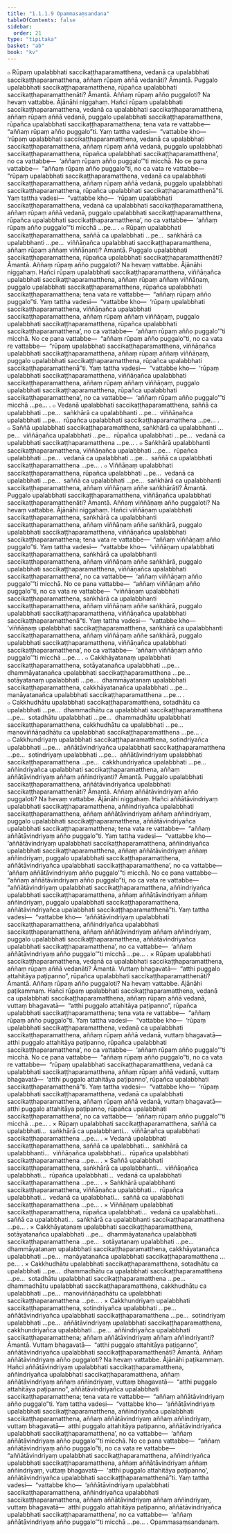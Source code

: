 ```yaml
---
title: "1.1.1.9 Opammasaṃsandana"
tableOfContents: false
sidebar:
  order: 21
type: "tipitaka"
basket: "ab"
book: "kv"
---
```



<DynamicBreadcrumb />

<Division number="28" book="kv">

<Paragraph number="88" book="kv">
๐ Rūpaṃ upalabbhati saccikaṭṭhaparamatthena, vedanā ca upalabbhati saccikaṭṭhaparamatthena, aññaṃ rūpaṃ aññā vedanāti? Āmantā. Puggalo upalabbhati saccikaṭṭhaparamatthena, rūpañca upalabbhati saccikaṭṭhaparamatthenāti? Āmantā. Aññaṃ rūpaṃ añño puggaloti? Na hevaṃ vattabbe.
</Paragraph>

<Paragraph number="89" book="kv">
Ājānāhi niggahaṃ. Hañci rūpaṃ upalabbhati saccikaṭṭhaparamatthena, vedanā ca upalabbhati saccikaṭṭhaparamatthena, aññaṃ rūpaṃ aññā vedanā, puggalo upalabbhati saccikaṭṭhaparamatthena, rūpañca upalabbhati saccikaṭṭhaparamatthena; tena vata re vattabbe—  “aññaṃ rūpaṃ añño puggalo”ti. Yaṃ tattha vadesi—  “vattabbe kho—  ‘rūpaṃ upalabbhati saccikaṭṭhaparamatthena, vedanā ca upalabbhati saccikaṭṭhaparamatthena, aññaṃ rūpaṃ aññā vedanā, puggalo upalabbhati saccikaṭṭhaparamatthena, rūpañca upalabbhati saccikaṭṭhaparamatthena’, no ca vattabbe—  ‘aññaṃ rūpaṃ añño puggalo’”ti micchā.
</Paragraph>

<Paragraph number="90" book="kv">
No ce pana vattabbe—  “aññaṃ rūpaṃ añño puggalo”ti, no ca vata re vattabbe—  “rūpaṃ upalabbhati saccikaṭṭhaparamatthena, vedanā ca upalabbhati saccikaṭṭhaparamatthena, aññaṃ rūpaṃ aññā vedanā, puggalo upalabbhati saccikaṭṭhaparamatthena, rūpañca upalabbhati saccikaṭṭhaparamatthenā”ti. Yaṃ tattha vadesi—  “vattabbe kho—  ‘rūpaṃ upalabbhati saccikaṭṭhaparamatthena, vedanā ca upalabbhati saccikaṭṭhaparamatthena, aññaṃ rūpaṃ aññā vedanā, puggalo upalabbhati saccikaṭṭhaparamatthena, rūpañca upalabbhati saccikaṭṭhaparamatthena’, no ca vattabbe—  ‘aññaṃ rūpaṃ añño puggalo’”ti micchā …pe… .
</Paragraph>

</Division>
<Division number="29" book="kv">

<Paragraph number="91" book="kv">
๐ Rūpaṃ upalabbhati saccikaṭṭhaparamatthena, saññā ca upalabbhati …pe…  saṅkhārā ca upalabbhanti …pe…  viññāṇañca upalabbhati saccikaṭṭhaparamatthena, aññaṃ rūpaṃ aññaṃ viññāṇanti? Āmantā. Puggalo upalabbhati saccikaṭṭhaparamatthena, rūpañca upalabbhati saccikaṭṭhaparamatthenāti? Āmantā. Aññaṃ rūpaṃ añño puggaloti? Na hevaṃ vattabbe.
</Paragraph>

<Paragraph number="92" book="kv">
Ājānāhi niggahaṃ. Hañci rūpaṃ upalabbhati saccikaṭṭhaparamatthena, viññāṇañca upalabbhati saccikaṭṭhaparamatthena, aññaṃ rūpaṃ aññaṃ viññāṇaṃ, puggalo upalabbhati saccikaṭṭhaparamatthena, rūpañca upalabbhati saccikaṭṭhaparamatthena; tena vata re vattabbe—  “aññaṃ rūpaṃ añño puggalo”ti. Yaṃ tattha vadesi—  “vattabbe kho—  ‘rūpaṃ upalabbhati saccikaṭṭhaparamatthena, viññāṇañca upalabbhati saccikaṭṭhaparamatthena, aññaṃ rūpaṃ aññaṃ viññāṇaṃ, puggalo upalabbhati saccikaṭṭhaparamatthena, rūpañca upalabbhati saccikaṭṭhaparamatthena’, no ca vattabbe—  ‘aññaṃ rūpaṃ añño puggalo’”ti micchā.
</Paragraph>

<Paragraph number="93" book="kv">
No ce pana vattabbe—  “aññaṃ rūpaṃ añño puggalo”ti, no ca vata re vattabbe—  “rūpaṃ upalabbhati saccikaṭṭhaparamatthena, viññāṇañca upalabbhati saccikaṭṭhaparamatthena, aññaṃ rūpaṃ aññaṃ viññāṇaṃ, puggalo upalabbhati saccikaṭṭhaparamatthena, rūpañca upalabbhati saccikaṭṭhaparamatthenā”ti. Yaṃ tattha vadesi—  “vattabbe kho—  ‘rūpaṃ upalabbhati saccikaṭṭhaparamatthena, viññāṇañca upalabbhati saccikaṭṭhaparamatthena, aññaṃ rūpaṃ aññaṃ viññāṇaṃ, puggalo upalabbhati saccikaṭṭhaparamatthena, rūpañca upalabbhati saccikaṭṭhaparamatthena’, no ca vattabbe—  ‘aññaṃ rūpaṃ añño puggalo’”ti micchā …pe… .
</Paragraph>

</Division>
<Division number="30" book="kv">

<Paragraph number="94" book="kv">
๐ Vedanā upalabbhati saccikaṭṭhaparamatthena, saññā ca upalabbhati …pe…  saṅkhārā ca upalabbhanti …pe…  viññāṇañca upalabbhati …pe…  rūpañca upalabbhati saccikaṭṭhaparamatthena …pe… .
</Paragraph>

</Division>
<Division number="31" book="kv">

<Paragraph number="95" book="kv">
๐ Saññā upalabbhati saccikaṭṭhaparamatthena, saṅkhārā ca upalabbhanti …pe…  viññāṇañca upalabbhati …pe…  rūpañca upalabbhati …pe…  vedanā ca upalabbhati saccikaṭṭhaparamatthena …pe… .
</Paragraph>

</Division>
<Division number="32" book="kv">

<Paragraph number="96" book="kv">
๐ Saṅkhārā upalabbhanti saccikaṭṭhaparamatthena, viññāṇañca upalabbhati …pe…  rūpañca upalabbhati …pe…  vedanā ca upalabbhati …pe…  saññā ca upalabbhati saccikaṭṭhaparamatthena …pe… .
</Paragraph>

</Division>
<Division number="33" book="kv">

<Paragraph number="97" book="kv">
๐ Viññāṇaṃ upalabbhati saccikaṭṭhaparamatthena, rūpañca upalabbhati …pe…  vedanā ca upalabbhati …pe…  saññā ca upalabbhati …pe…  saṅkhārā ca upalabbhanti saccikaṭṭhaparamatthena, aññaṃ viññāṇaṃ aññe saṅkhārāti? Āmantā. Puggalo upalabbhati saccikaṭṭhaparamatthena, viññāṇañca upalabbhati saccikaṭṭhaparamatthenāti? Āmantā. Aññaṃ viññāṇaṃ añño puggaloti? Na hevaṃ vattabbe.
</Paragraph>

<Paragraph number="98" book="kv">
Ājānāhi niggahaṃ. Hañci viññāṇaṃ upalabbhati saccikaṭṭhaparamatthena, saṅkhārā ca upalabbhanti saccikaṭṭhaparamatthena, aññaṃ viññāṇaṃ aññe saṅkhārā, puggalo upalabbhati saccikaṭṭhaparamatthena, viññāṇañca upalabbhati saccikaṭṭhaparamatthena; tena vata re vattabbe—  “aññaṃ viññāṇaṃ añño puggalo”ti. Yaṃ tattha vadesi—  “vattabbe kho—  ‘viññāṇaṃ upalabbhati saccikaṭṭhaparamatthena, saṅkhārā ca upalabbhanti saccikaṭṭhaparamatthena, aññaṃ viññāṇaṃ aññe saṅkhārā, puggalo upalabbhati saccikaṭṭhaparamatthena, viññāṇañca upalabbhati saccikaṭṭhaparamatthena’, no ca vattabbe—  ‘aññaṃ viññāṇaṃ añño puggalo’”ti micchā.
</Paragraph>

<Paragraph number="99" book="kv">
No ce pana vattabbe—  “aññaṃ viññāṇaṃ añño puggalo”ti, no ca vata re vattabbe—  “viññāṇaṃ upalabbhati saccikaṭṭhaparamatthena, saṅkhārā ca upalabbhanti saccikaṭṭhaparamatthena, aññaṃ viññāṇaṃ aññe saṅkhārā, puggalo upalabbhati saccikaṭṭhaparamatthena, viññāṇañca upalabbhati saccikaṭṭhaparamatthenā”ti. Yaṃ tattha vadesi—  “vattabbe kho—  ‘viññāṇaṃ upalabbhati saccikaṭṭhaparamatthena, saṅkhārā ca upalabbhanti saccikaṭṭhaparamatthena, aññaṃ viññāṇaṃ aññe saṅkhārā, puggalo upalabbhati saccikaṭṭhaparamatthena, viññāṇañca upalabbhati saccikaṭṭhaparamatthena’, no ca vattabbe—  ‘aññaṃ viññāṇaṃ añño puggalo’”ti micchā …pe… .
</Paragraph>

</Division>
<Division number="34" book="kv">

<Paragraph number="100" book="kv">
๐ Cakkhāyatanaṃ upalabbhati saccikaṭṭhaparamatthena, sotāyatanañca upalabbhati …pe…  dhammāyatanañca upalabbhati saccikaṭṭhaparamatthena …pe…  sotāyatanaṃ upalabbhati …pe…  dhammāyatanaṃ upalabbhati saccikaṭṭhaparamatthena, cakkhāyatanañca upalabbhati …pe…  manāyatanañca upalabbhati saccikaṭṭhaparamatthena …pe… .
</Paragraph>

</Division>
<Division number="35" book="kv">

<Paragraph number="101" book="kv">
๐ Cakkhudhātu upalabbhati saccikaṭṭhaparamatthena, sotadhātu ca upalabbhati …pe…  dhammadhātu ca upalabbhati saccikaṭṭhaparamatthena …pe…  sotadhātu upalabbhati …pe…  dhammadhātu upalabbhati saccikaṭṭhaparamatthena, cakkhudhātu ca upalabbhati …pe…  manoviññāṇadhātu ca upalabbhati saccikaṭṭhaparamatthena …pe… .
</Paragraph>

</Division>
<Division number="36" book="kv">

<Paragraph number="102" book="kv">
๐ Cakkhundriyaṃ upalabbhati saccikaṭṭhaparamatthena, sotindriyañca upalabbhati …pe…  aññātāvindriyañca upalabbhati saccikaṭṭhaparamatthena …pe…  sotindriyaṃ upalabbhati …pe…  aññātāvindriyaṃ upalabbhati saccikaṭṭhaparamatthena …pe…  cakkhundriyañca upalabbhati …pe…  aññindriyañca upalabbhati saccikaṭṭhaparamatthena, aññaṃ aññātāvindriyaṃ aññaṃ aññindriyanti? Āmantā. Puggalo upalabbhati saccikaṭṭhaparamatthena, aññātāvindriyañca upalabbhati saccikaṭṭhaparamatthenāti? Āmantā. Aññaṃ aññātāvindriyaṃ añño puggaloti? Na hevaṃ vattabbe.
</Paragraph>

<Paragraph number="103" book="kv">
Ājānāhi niggahaṃ. Hañci aññātāvindriyaṃ upalabbhati saccikaṭṭhaparamatthena, aññindriyañca upalabbhati saccikaṭṭhaparamatthena, aññaṃ aññātāvindriyaṃ aññaṃ aññindriyaṃ, puggalo upalabbhati saccikaṭṭhaparamatthena, aññātāvindriyañca upalabbhati saccikaṭṭhaparamatthena; tena vata re vattabbe—  “aññaṃ aññātāvindriyaṃ añño puggalo”ti. Yaṃ tattha vadesi—  “vattabbe kho—  ‘aññātāvindriyaṃ upalabbhati saccikaṭṭhaparamatthena, aññindriyañca upalabbhati saccikaṭṭhaparamatthena, aññaṃ aññātāvindriyaṃ aññaṃ aññindriyaṃ, puggalo upalabbhati saccikaṭṭhaparamatthena, aññātāvindriyañca upalabbhati saccikaṭṭhaparamatthena’, no ca vattabbe—  ‘aññaṃ aññātāvindriyaṃ añño puggalo’”ti micchā.
</Paragraph>

<Paragraph number="104" book="kv">
No ce pana vattabbe—  “aññaṃ aññātāvindriyaṃ añño puggalo”ti, no ca vata re vattabbe—  “aññātāvindriyaṃ upalabbhati saccikaṭṭhaparamatthena, aññindriyañca upalabbhati saccikaṭṭhaparamatthena, aññaṃ aññātāvindriyaṃ aññaṃ aññindriyaṃ, puggalo upalabbhati saccikaṭṭhaparamatthena, aññātāvindriyañca upalabbhati saccikaṭṭhaparamatthenā”ti. Yaṃ tattha vadesi—  “vattabbe kho—  ‘aññātāvindriyaṃ upalabbhati saccikaṭṭhaparamatthena, aññindriyañca upalabbhati saccikaṭṭhaparamatthena, aññaṃ aññātāvindriyaṃ aññaṃ aññindriyaṃ, puggalo upalabbhati saccikaṭṭhaparamatthena, aññātāvindriyañca upalabbhati saccikaṭṭhaparamatthena’, no ca vattabbe—  ‘aññaṃ aññātāvindriyaṃ añño puggalo’”ti micchā …pe… .
</Paragraph>

</Division>
<Division number="37" book="kv">

<Paragraph number="105" book="kv">
× Rūpaṃ upalabbhati saccikaṭṭhaparamatthena, vedanā ca upalabbhati saccikaṭṭhaparamatthena, aññaṃ rūpaṃ aññā vedanāti? Āmantā. Vuttaṃ bhagavatā—  “atthi puggalo attahitāya paṭipanno”, rūpañca upalabbhati saccikaṭṭhaparamatthenāti? Āmantā. Aññaṃ rūpaṃ añño puggaloti? Na hevaṃ vattabbe.
</Paragraph>

<Paragraph number="106" book="kv">
Ājānāhi paṭikammaṃ. Hañci rūpaṃ upalabbhati saccikaṭṭhaparamatthena, vedanā ca upalabbhati saccikaṭṭhaparamatthena, aññaṃ rūpaṃ aññā vedanā, vuttaṃ bhagavatā—  “atthi puggalo attahitāya paṭipanno”, rūpañca upalabbhati saccikaṭṭhaparamatthena; tena vata re vattabbe—  “aññaṃ rūpaṃ añño puggalo”ti. Yaṃ tattha vadesi—  “vattabbe kho—  ‘rūpaṃ upalabbhati saccikaṭṭhaparamatthena, vedanā ca upalabbhati saccikaṭṭhaparamatthena, aññaṃ rūpaṃ aññā vedanā, vuttaṃ bhagavatā—  atthi puggalo attahitāya paṭipanno, rūpañca upalabbhati saccikaṭṭhaparamatthena’, no ca vattabbe—  ‘aññaṃ rūpaṃ añño puggalo’”ti micchā.
</Paragraph>

<Paragraph number="107" book="kv">
No ce pana vattabbe—  “aññaṃ rūpaṃ añño puggalo”ti, no ca vata re vattabbe—  “rūpaṃ upalabbhati saccikaṭṭhaparamatthena, vedanā ca upalabbhati saccikaṭṭhaparamatthena, aññaṃ rūpaṃ aññā vedanā, vuttaṃ bhagavatā—  ‘atthi puggalo attahitāya paṭipanno’, rūpañca upalabbhati saccikaṭṭhaparamatthenā”ti. Yaṃ tattha vadesi—  “vattabbe kho—  ‘rūpaṃ upalabbhati saccikaṭṭhaparamatthena, vedanā ca upalabbhati saccikaṭṭhaparamatthena, aññaṃ rūpaṃ aññā vedanā, vuttaṃ bhagavatā—  atthi puggalo attahitāya paṭipanno, rūpañca upalabbhati saccikaṭṭhaparamatthena’, no ca vattabbe—  ‘aññaṃ rūpaṃ añño puggalo’”ti micchā …pe… .
</Paragraph>

</Division>
<Division number="38" book="kv">

<Paragraph number="108" book="kv">
× Rūpaṃ upalabbhati saccikaṭṭhaparamatthena, saññā ca upalabbhati…  saṅkhārā ca upalabbhanti…  viññāṇañca upalabbhati saccikaṭṭhaparamatthena …pe… .
</Paragraph>

</Division>
<Division number="39" book="kv">

<Paragraph number="109" book="kv">
× Vedanā upalabbhati saccikaṭṭhaparamatthena, saññā ca upalabbhati…  saṅkhārā ca upalabbhanti…  viññāṇañca upalabbhati…  rūpañca upalabbhati saccikaṭṭhaparamatthena …pe… .
</Paragraph>

</Division>
<Division number="40" book="kv">

<Paragraph number="110" book="kv">
× Saññā upalabbhati saccikaṭṭhaparamatthena, saṅkhārā ca upalabbhanti…  viññāṇañca upalabbhati…  rūpañca upalabbhati…  vedanā ca upalabbhati saccikaṭṭhaparamatthena …pe… .
</Paragraph>

</Division>
<Division number="41" book="kv">

<Paragraph number="111" book="kv">
× Saṅkhārā upalabbhanti saccikaṭṭhaparamatthena, viññāṇañca upalabbhati…  rūpañca upalabbhati…  vedanā ca upalabbhati…  saññā ca upalabbhati saccikaṭṭhaparamatthena …pe… .
</Paragraph>

</Division>
<Division number="42" book="kv">

<Paragraph number="112" book="kv">
× Viññāṇaṃ upalabbhati saccikaṭṭhaparamatthena, rūpañca upalabbhati…  vedanā ca upalabbhati…  saññā ca upalabbhati…  saṅkhārā ca upalabbhanti saccikaṭṭhaparamatthena …pe… .
</Paragraph>

</Division>
<Division number="43" book="kv">

<Paragraph number="113" book="kv">
× Cakkhāyatanaṃ upalabbhati saccikaṭṭhaparamatthena, sotāyatanañca upalabbhati …pe…  dhammāyatanañca upalabbhati saccikaṭṭhaparamatthena …pe…  sotāyatanaṃ upalabbhati …pe…  dhammāyatanaṃ upalabbhati saccikaṭṭhaparamatthena, cakkhāyatanañca upalabbhati …pe…  manāyatanañca upalabbhati saccikaṭṭhaparamatthena …pe… .
</Paragraph>

</Division>
<Division number="44" book="kv">

<Paragraph number="114" book="kv">
× Cakkhudhātu upalabbhati saccikaṭṭhaparamatthena, sotadhātu ca upalabbhati …pe…  dhammadhātu ca upalabbhati saccikaṭṭhaparamatthena …pe…  sotadhātu upalabbhati saccikaṭṭhaparamatthena …pe…  dhammadhātu upalabbhati saccikaṭṭhaparamatthena, cakkhudhātu ca upalabbhati …pe…  manoviññāṇadhātu ca upalabbhati saccikaṭṭhaparamatthena …pe… .
</Paragraph>

</Division>
<Division number="45" book="kv">

<Paragraph number="115" book="kv">
× Cakkhundriyaṃ upalabbhati saccikaṭṭhaparamatthena, sotindriyañca upalabbhati …pe…  aññātāvindriyañca upalabbhati saccikaṭṭhaparamatthena …pe…  sotindriyaṃ upalabbhati …pe…  aññātāvindriyaṃ upalabbhati saccikaṭṭhaparamatthena, cakkhundriyañca upalabbhati …pe…  aññindriyañca upalabbhati saccikaṭṭhaparamatthena; aññaṃ aññātāvindriyaṃ aññaṃ aññindriyanti? Āmantā. Vuttaṃ bhagavatā—  “atthi puggalo attahitāya paṭipanno”, aññātāvindriyañca upalabbhati saccikaṭṭhaparamatthenāti? Āmantā. Aññaṃ aññātāvindriyaṃ añño puggaloti? Na hevaṃ vattabbe.
</Paragraph>

<Paragraph number="116" book="kv">
Ājānāhi paṭikammaṃ. Hañci aññātāvindriyaṃ upalabbhati saccikaṭṭhaparamatthena, aññindriyañca upalabbhati saccikaṭṭhaparamatthena, aññaṃ aññātāvindriyaṃ aññaṃ aññindriyaṃ, vuttaṃ bhagavatā—  “atthi puggalo attahitāya paṭipanno”, aññātāvindriyañca upalabbhati saccikaṭṭhaparamatthena; tena vata re vattabbe—  “aññaṃ aññātāvindriyaṃ añño puggalo”ti. Yaṃ tattha vadesi—  “vattabbe kho—  ‘aññātāvindriyaṃ upalabbhati saccikaṭṭhaparamatthena, aññindriyañca upalabbhati saccikaṭṭhaparamatthena, aññaṃ aññātāvindriyaṃ aññaṃ aññindriyaṃ, vuttaṃ bhagavatā—  atthi puggalo attahitāya paṭipanno, aññātāvindriyañca upalabbhati saccikaṭṭhaparamatthena’, no ca vattabbe—  ‘aññaṃ aññātāvindriyaṃ añño puggalo’”ti micchā.
</Paragraph>

<Paragraph number="117" book="kv">
No ce pana vattabbe—  “aññaṃ aññātāvindriyaṃ añño puggalo”ti, no ca vata re vattabbe—  “aññātāvindriyaṃ upalabbhati saccikaṭṭhaparamatthena, aññindriyañca upalabbhati saccikaṭṭhaparamatthena, aññaṃ aññātāvindriyaṃ aññaṃ aññindriyaṃ, vuttaṃ bhagavatā—  ‘atthi puggalo attahitāya paṭipanno’, aññātāvindriyañca upalabbhati saccikaṭṭhaparamatthenā”ti. Yaṃ tattha vadesi—  “vattabbe kho—  ‘aññātāvindriyaṃ upalabbhati saccikaṭṭhaparamatthena, aññindriyañca upalabbhati saccikaṭṭhaparamatthena, aññaṃ aññātāvindriyaṃ aññaṃ aññindriyaṃ, vuttaṃ bhagavatā—  atthi puggalo attahitāya paṭipanno, aññātāvindriyañca upalabbhati saccikaṭṭhaparamatthena’, no ca vattabbe—  ‘aññaṃ aññātāvindriyaṃ añño puggalo’”ti micchā …pe… .

</Paragraph>
</Division>

<Paragraph number="118" type="center" book="kv">
Opammasaṃsandanaṃ.
</Paragraph>
